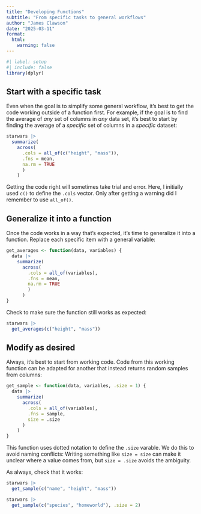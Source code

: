 ```yaml
---
title: "Developing Functions"
subtitle: "From specific tasks to general workflows"
author: "James Clawson"
date: "2025-03-11"
format: 
  html:
    warning: false
---
```


```r
#| label: setup
#| include: false
library(dplyr)
```

## Start with a specific task

Even when the goal is to simplify some general workflow, it's best to get the code working outside of a function first. For example, if the goal is to find the average of *any* set of columns in *any* data set, it's best to start by finding the average of a *specific* set of columns in a *specific* dataset:

```r
starwars |> 
  summarize(
    across(
      .cols = all_of(c("height", "mass")), 
      .fns = mean, 
      na.rm = TRUE
      )
    )
```

Getting the code right will sometimes take trial and error. Here, I initially used `c()` to define the `.cols` vector. Only after getting a warning did I remember to use `all_of()`.

## Generalize it into a function

Once the code works in a way that's expected, it's time to generalize it into a function. Replace each specific item with a general variable:

```r
get_averages <- function(data, variables) {
  data |> 
    summarize(
      across(
        .cols = all_of(variables), 
        .fns = mean, 
        na.rm = TRUE
        )
      )
}
```

Check to make sure the function still works as expected:

```r
starwars |> 
  get_averages(c("height", "mass"))
```

## Modify as desired

Always, it's best to start from working code. Code from this working function can be adapted for another that instead returns random samples from columns:

```r
get_sample <- function(data, variables, .size = 1) {
  data |> 
    summarize(
      across(
        .cols = all_of(variables), 
        .fns = sample, 
        size = .size
      )
    )
}
```

This function uses dotted notation to define the `.size` varable. We do this to avoid naming conflicts: Writing something like `size = size` can make it unclear where a value comes from, but `size = .size` avoids the ambiguity.

As always, check that it works:
```r
starwars |> 
  get_sample(c("name", "height", "mass"))

starwars |> 
  get_sample(c("species", "homeworld"), .size = 2)
```

